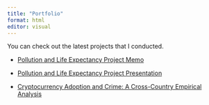 ```yaml
---
title: "Portfolio"
format: html
editor: visual
---
```


You can check out the latest projects that I conducted.

<ul>

<li><a href="/Project Memo.html" target="_blank">Pollution and Life Expectancy Project Memo</a></li>

</ul>

<ul>

<li><a href="/ProjectPresentation.html" target="_blank">Pollution and Life Expectancy Project Presentation</a></li>

</ul>

<ul>

<li><a href="/TheDarkSideoftheCoin.pdf" target="_blank">Cryptocurrency Adoption and Crime: A Cross-Country Empirical Analysis</a></li>

</ul>
